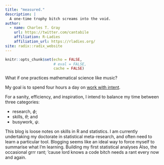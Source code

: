 ```yaml
---
title: "measured."
description: |
  A one-time trophy bitch screams into the void.
author: 
  - name: Charles T. Gray
    url: https://twitter.com/cantabile
    affiliation: R-Ladies
    affiliation_url: https://rladies.org/
site: radix::radix_website
---
```



```r
knitr::opts_chunk$set(echo = FALSE, 
                      # eval = FALSE, 
                      cache = FALSE)
```

What if one practices mathematical science like music?

My goal is to spend four hours a day on [work with intent](https://lifes-work.netlify.com/).

For a sanity, efficiency, and inspiration, I intend to balance my time between three categories: 

- research, $\phi$; 
- skills, $\theta$; and 
- busywork, $\psi$.

This blog is loose notes on skills in R and statistics.  I am currently undertaking my doctorate in statistical meta-research, and often need to learn a particular tool. Blogging seems like an ideal way to force myself to summarise what I'm learning. Building my first statistical analyses   Also, the occasional grrr rant; 'cause lord knows a code bitch needs a rant every now and again. 